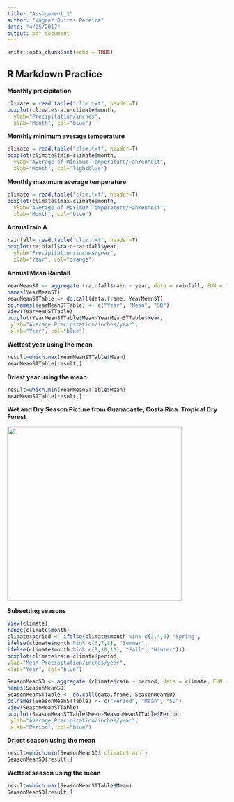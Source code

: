 ```yaml
---
title: "Assignment_1"
author: "Wagner Quiros Pereira"
date: "4/25/2017"
output: pdf_document
---
```


```r
knitr::opts_chunk$set(echo = TRUE)
```

## R Markdown Practice

**Monthly precipitation**

```r
climate = read.table("clim.txt", header=T)
boxplot(climate$rain~climate$month,
  ylab="Precipitation/inches",
  xlab="Month", col="blue")
```


**Monthly minimum average temperature**

```r
climate = read.table("clim.txt", header=T)
boxplot(climate$tmin~climate$month,
  ylab="Average of Minimum Temperature/Fahrenheit",
  xlab="Month", col="lightblue")
```

**Monthly maximum average temperature**

```r
climate = read.table("clim.txt", header=T)
boxplot(climate$tmax~climate$month,
  ylab="Average of Maximum Temperature/Fahrenheit",
  xlab="Month", col="blue")
```


**Annual rain A**

```r
rainfall= read.table("clim.txt", header=T)
boxplot(rainfall$rain~rainfall$year,
  ylab="Precipitation/inches/year",
  xlab="Year", col="orange")
```

**Annual Mean Rainfall**
```r
YearMeanST <- aggregate (rainfall$rain ~ year, data = rainfall, FUN = function(x) {c(MEAN = mean(x), SD= sd (x))})
names(YearMeanST) 
YearMeanSTTable <- do.call(data.frame, YearMeanST)
colnames(YearMeanSTTable) <- c("Year", "Mean", "SD")
View(YearMeanSTTable)
boxplot(YearMeanSTTable$Mean~YearMeanSTTable$Year,
 ylab="Average Precipitation/inches/year",
 xlab="Year", col="blue")
```

**Wettest year using the mean**
```r
result=which.max(YearMeanSTTable$Mean)
YearMeanSTTable[result,]
```


**Driest year using the mean**
```r
result=which.min(YearMeanSTTable$Mean)
YearMeanSTTable[result,]
```

**Wet and Dry Season Picture from Guanacaste, Costa Rica. Tropical Dry Forest**

<div align="center">
<img src="Guanacaste.jpg" height=400>
</div>


**Subsetting seasons**
```r
View(climate)
range(climate$month)
climate$period <- ifelse(climate$month %in% c(3,4,5),"Spring",
ifelse(climate$month %in% c(6,7,8), "Summer",
ifelse(climate$month %in% c(9,10,11), "Fall", "Winter")))
boxplot(climate$rain~climate$period,
ylab="Mean Precipitation/inches/year",
xlab="Year", col="blue")
```

```r
SeasonMeanSD <- aggregate (climate$rain ~ period, data = climate, FUN = function(x) {c(MEAN = mean(x), SD= sd (x))})
names(SeasonMeanSD)
SeasonMeanSTTable <- do.call(data.frame, SeasonMeanSD)
colnames(SeasonMeanSTTable) <- c("Period", "Mean", "SD")
View(SeasonMeanSTTable)
boxplot(SeasonMeanSTTable$Mean~SeasonMeanSTTable$Period,
 ylab="Average Precipitation/inches/year",
 xlab="Period", col="blue")
```

**Driest season using the mean**
```r
result=which.min(SeasonMeanSD$`climate$rain`)
SeasonMeanSD[result,]
```

**Wettest season using the mean**
```r
result=which.max(SeasonMeanSTTable$Mean)
SeasonMeanSD[result,]
```




